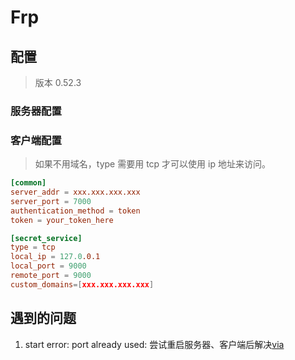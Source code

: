 # Frp

## 配置

> 版本 0.52.3

### 服务器配置

### 客户端配置

> 如果不用域名，type 需要用 tcp 才可以使用 ip 地址来访问。

```toml
[common]
server_addr = xxx.xxx.xxx.xxx
server_port = 7000
authentication_method = token
token = your_token_here

[secret_service]
type = tcp
local_ip = 127.0.0.1
local_port = 9000
remote_port = 9000
custom_domains=[xxx.xxx.xxx.xxx]
```

## 遇到的问题

1. start error: port already used: 尝试重启服务器、客户端后解决[via](https://github.com/fatedier/frp/issues/3470)

